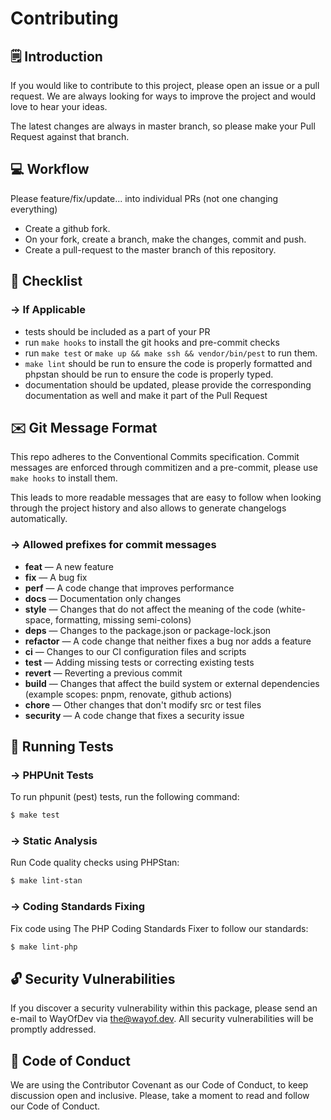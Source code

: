 
# Contributing

## 🗒️ Introduction

If you would like to contribute to this project, please open an issue or a pull request. We are always looking for ways to improve the project and would love to hear your ideas.

The latest changes are always in master branch, so please make your Pull Request against that branch.

## 💻 Workflow

<Callout type="warning" emoji="⚠️">
    Please feature/fix/update... into individual PRs (not one changing everything)
</Callout>

- Create a github fork.
- On your fork, create a branch, make the changes, commit and push.
- Create a pull-request to the master branch of this repository.

## 🧾 Checklist

### → If Applicable

- tests should be included as a part of your PR
- run `make hooks` to install the git hooks and pre-commit checks
- run `make test` or `make up && make ssh && vendor/bin/pest` to run them.
- `make lint` should be run to ensure the code is properly formatted and phpstan should be run to ensure the code is properly typed.
- documentation should be updated, please provide the corresponding documentation as well and make it part of the Pull Request

## ✉️ Git Message Format

This repo adheres to the <ExternalLink href="https://www.conventionalcommits.org/en/v1.0.0/">Conventional Commits</ExternalLink> specification.
Commit messages are enforced through <ExternalLink href="https://github.com/commitizen-tools/commitizen">commitizen</ExternalLink> and a <ExternalLink href="https://pre-commit.com">pre-commit</ExternalLink>, please use `make hooks` to install them.

This leads to more readable messages that are easy to follow when looking through the project history and also allows to generate changelogs automatically.

### → Allowed prefixes for commit messages

- **feat** — A new feature
- **fix** — A bug fix
- **perf** — A code change that improves performance
- **docs** — Documentation only changes
- **style** — Changes that do not affect the meaning of the code (white-space, formatting, missing semi-colons)
- **deps** — Changes to the package.json or package-lock.json
- **refactor** — A code change that neither fixes a bug nor adds a feature
- **ci** — Changes to our CI configuration files and scripts
- **test** — Adding missing tests or correcting existing tests
- **revert** — Reverting a previous commit
- **build** — Changes that affect the build system or external dependencies (example scopes: pnpm, renovate, github actions)
- **chore** — Other changes that don't modify src or test files
- **security** — A code change that fixes a security issue

## 🧪 Running Tests

### → PHPUnit Tests

To run phpunit (pest) tests, run the following command:

```bash
$ make test
```

### → Static Analysis

Run Code quality checks using <ExternalLink href="https://phpstan.org">PHPStan</ExternalLink>:

```bash
$ make lint-stan
```

### → Coding Standards Fixing

Fix code using <ExternalLink href="https://github.com/wayofdev/php-cs-fixer-config">The PHP Coding Standards Fixer</ExternalLink> to follow our standards:

```bash
$ make lint-php
```

## 🔓 Security Vulnerabilities

If you discover a security vulnerability within this package, please send an e-mail to WayOfDev via the@wayof.dev. All security vulnerabilities will be promptly addressed.

## 🤝 Code of Conduct

We are using the <ExternalLink href="https://www.contributor-covenant.org">Contributor Covenant</ExternalLink> as our Code of Conduct, to keep discussion open and inclusive. Please, take a moment to read and follow our <ExternalLink href="https://github.com/wayofdev/laravel-cycle-orm-adapter/blob/master/.github/CODE_OF_CONDUCT.md">Code of Conduct</ExternalLink>.
